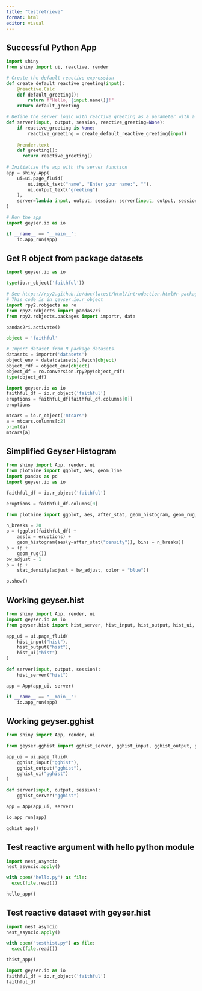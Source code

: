 ```yaml
---
title: "testretrieve"
format: html
editor: visual
---
```


## Successful Python App

```python
import shiny
from shiny import ui, reactive, render

# Create the default reactive expression
def create_default_reactive_greeting(input):
    @reactive.Calc
    def default_greeting():
        return f"Hello, {input.name()}!"
    return default_greeting

# Define the server logic with reactive_greeting as a parameter with a default reactive value
def server(input, output, session, reactive_greeting=None):
    if reactive_greeting is None:
        reactive_greeting = create_default_reactive_greeting(input)
    
    @render.text
    def greeting():
      return reactive_greeting()
    
# Initialize the app with the server function
app = shiny.App(
    ui=ui.page_fluid(
        ui.input_text("name", "Enter your name:", ""),
        ui.output_text("greeting")
    ),
    server=lambda input, output, session: server(input, output, session, reactive_greeting=None)
)
```

```python
# Run the app
import geyser.io as io

if __name__ == "__main__":
    io.app_run(app)
```

## Get R object from package datasets

```python
import geyser.io as io

type(io.r_object('faithful'))
```


```python
# See https://rpy2.github.io/doc/latest/html/introduction.html#r-packages
# This code is in geyser.io.r_object
import rpy2.robjects as ro
from rpy2.robjects import pandas2ri
from rpy2.robjects.packages import importr, data

pandas2ri.activate()

object = 'faithful'

# Import dataset from R package datasets.
datasets = importr('datasets')
object_env = data(datasets).fetch(object)
object_rdf = object_env[object]
object_df = ro.conversion.rpy2py(object_rdf)
type(object_df)
```

```python
import geyser.io as io
faithful_df = io.r_object('faithful')
eruptions = faithful_df[faithful_df.columns[0]]
eruptions
```

```python
mtcars = io.r_object('mtcars')
a = mtcars.columns[:2]
print(a)
mtcars[a]
```

## Simplified Geyser Histogram

```python
from shiny import App, render, ui
from plotnine import ggplot, aes, geom_line
import pandas as pd
import geyser.io as io
```

```python
faithful_df = io.r_object('faithful')
```

```python
eruptions = faithful_df.columns[0]
```

```python
from plotnine import ggplot, aes, after_stat, geom_histogram, geom_rug, stat_density

n_breaks = 20
p = (ggplot(faithful_df) +
    aes(x = eruptions) + 
    geom_histogram(aes(y=after_stat("density")), bins = n_breaks))
p = (p +
    geom_rug())
bw_adjust = 1
p = (p + 
    stat_density(adjust = bw_adjust, color = "blue"))
```

```python
p.show()
```

## Working geyser.hist

```python
from shiny import App, render, ui
import geyser.io as io
from geyser.hist import hist_server, hist_input, hist_output, hist_ui, hist_app

app_ui = ui.page_fluid(
    hist_input("hist"),
    hist_output("hist"),
    hist_ui("hist")
)

def server(input, output, session):
    hist_server("hist")

app = App(app_ui, server)
```

```python
if __name__ == "__main__":
    io.app_run(app)
```

## Working geyser.gghist

```python
from shiny import App, render, ui

from geyser.gghist import gghist_server, gghist_input, gghist_output, gghist_ui, gghist_app

app_ui = ui.page_fluid(
    gghist_input("gghist"),
    gghist_output("gghist"),
    gghist_ui("gghist")
)

def server(input, output, session):
    gghist_server("gghist")

app = App(app_ui, server)
```

```python
io.app_run(app)
```

```python
gghist_app()
```

## Test reactive argument with hello python module

```python
import nest_asyncio
nest_asyncio.apply()
```

```python
with open("hello.py") as file:
  exec(file.read())
```

```python
hello_app()
```

## Test reactive dataset with geyser.hist

```python
import nest_asyncio
nest_asyncio.apply()
```

```python
with open("testhist.py") as file:
  exec(file.read())
```

```python
thist_app()
```

```python
import geyser.io as io
faithful_df = io.r_object('faithful')
faithful_df
```

